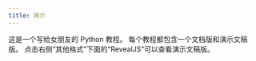 ```yaml
---
title: 简介
---
```


<!-- # 首页 {.unnumbered} -->

这是一个写给女朋友的 Python 教程。
每个教程都包含一个文档版和演示文稿版。
点击右侧“其他格式”下面的“RevealJS”可以查看演示文稿版。
